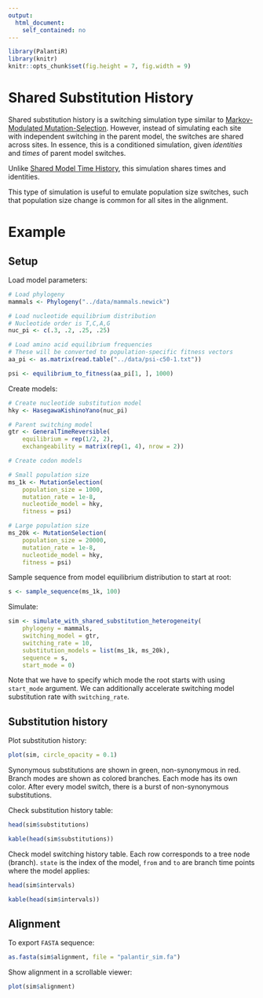 ```yaml
---
output:
  html_document:
    self_contained: no
---
```


```r
library(PalantiR)
library(knitr)
knitr::opts_chunk$set(fig.height = 7, fig.width = 9)
```

# Shared Substitution History

Shared substitution history is a switching simulation type similar to [Markov-Modulated Mutation-Selection](Markov_Modulated_Mutation_Selection.html). However, instead of simulating each site with independent switching in the parent model, the switches are shared across sites. In essence, this is a conditioned simulation, given _identities_ and _times_ of parent model switches.

Unlike [Shared Model Time History](Shared_Substitution_Times.html), this simulation shares times and identities.

This type of simulation is useful to emulate population size switches, such that population size change is common for all sites in the alignment.

# Example

## Setup

Load model parameters:

```r
# Load phylogeny
mammals <- Phylogeny("../data/mammals.newick")

# Load nucleotide equilibrium distribution
# Nucleotide order is T,C,A,G
nuc_pi <- c(.3, .2, .25, .25)

# Load amino acid equilibrium frequencies
# These will be converted to population-specific fitness vectors
aa_pi <- as.matrix(read.table("../data/psi-c50-1.txt"))

psi <- equilibrium_to_fitness(aa_pi[1, ], 1000)
```

Create models:

```r
# Create nucleotide substitution model
hky <- HasegawaKishinoYano(nuc_pi)

# Parent switching model
gtr <- GeneralTimeReversible(
    equilibrium = rep(1/2, 2),
    exchangeability = matrix(rep(1, 4), nrow = 2))

# Create codon models

# Small population size
ms_1k <- MutationSelection(
    population_size = 1000, 
    mutation_rate = 1e-8, 
    nucleotide_model = hky,
    fitness = psi)

# Large population size
ms_20k <- MutationSelection(
    population_size = 20000,
    mutation_rate = 1e-8, 
    nucleotide_model = hky,
    fitness = psi)

```

Sample sequence from model equilibrium distribution to start at root:
```r
s <- sample_sequence(ms_1k, 100)
```

Simulate:
```r
sim <- simulate_with_shared_substitution_heterogeneity(
    phylogeny = mammals,
    switching_model = gtr,
    switching_rate = 10,
    substitution_models = list(ms_1k, ms_20k),
    sequence = s,
    start_mode = 0)
```

Note that we have to specify which mode the root starts with using `start_mode` argument.
We can additionally accelerate switching model substitution rate with `switching_rate`. 

## Substitution history

Plot substitution history:

```r
plot(sim, circle_opacity = 0.1)
```

Synonymous substitutions are shown in green, non-synonymous in red. Branch modes are shown as colored branches. Each mode has its own color. After every model switch, there is a burst of non-synonymous substitutions.

Check substitution history table:

```r
head(sim$substitutions)
```
```r
kable(head(sim$substitutions))
```

Check model switching history table. Each row corresponds to a tree node (branch). `state` is the index of the model, `from` and `to` are branch time points where the model applies:

```r
head(sim$intervals)
```
```r
kable(head(sim$intervals))
```

## Alignment

To export `FASTA` sequence:

```r
as.fasta(sim$alignment, file = "palantir_sim.fa")
```

Show alignment in a scrollable viewer:

```r
plot(sim$alignment)
```

